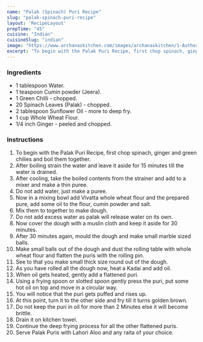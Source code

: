 ---
name: "Palak (Spinach) Puri Recipe"
slug: "palak-spinach-puri-recipe"
layout: 'RecipeLayout'
prepTime: "45"
cuisine: "Indian"
cuisineSlug: "indian"
image: "https://www.archanaskitchen.com/images/archanaskitchen/1-Author/Raksha_Kamat/Palak_Puris.jpg"
excerpt: "To begin with the Palak Puri Recipe, first chop spinach, ginger and green chilies and boil them together"
---

### Ingredients

- 1 tablespoon Water.
- 1 teaspoon Cumin powder (Jeera).
- 1 Green Chilli - chopped.
- 20 Spinach Leaves (Palak) - chopped.
- 2 tablespoon Sunflower Oil - more to deep fry.
- 1 cup Whole Wheat Flour.
- 1/4 inch Ginger - peeled and chopped.

### Instructions

1. To begin with the Palak Puri Recipe, first chop spinach, ginger and green chilies and boil them together.
1. After boiling strain the water and leave it aside for 15 minutes till the water is drained.
1. After cooling, take the boiled contents from the strainer and add to a mixer and make a thin puree.
1. Do not add water, just make a puree.
1. Now in a mixing bowl add Vivatta whole wheat flour and the prepared pure, add some oil to the flour, cumin powder and salt.
1. Mix them to together to make dough.
1. Do not add excess water as palak will release water on its own.
1. Now cover the dough with a muslin cloth and keep it aside for 30 minutes.
1. After 30 minutes again, mould the dough and make small marble sized balls.
1. Make small balls out of the dough and dust the rolling table with whole wheat flour and flatten the puris with the rolling pin.
1. See to that you make small thick size round out of the dough.
1. As you have rolled all the dough now, heat a Kadai and add oil.
1. When oil gets heated, gently add a flattened puri.
1. Using a frying spoon or slotted spoon gently press the puri, put some hot oil on top and move in a circular way.
1. You will notice that the puri gets puffed and rises up.
1. At this point, turn it to the other side and fry till it turns golden brown.
1. Do not keep the puri in oil for more than 2 Minutes else it will become brittle.
1. Drain it on kitchen towel.
1. Continue the deep frying process for all the other flattened puris.
1. Serve Palak Puris with Lahori Aloo and any raita of your choice.
